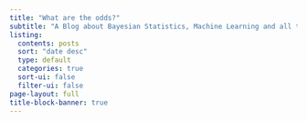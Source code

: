 ```yaml
---
title: "What are the odds?"
subtitle: "A Blog about Bayesian Statistics, Machine Learning and all the other stuff"
listing:
  contents: posts
  sort: "date desc"
  type: default
  categories: true
  sort-ui: false
  filter-ui: false
page-layout: full
title-block-banner: true
---
```



